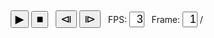<!--
 Copyright (C) 2019 Brodie Gaslam
 
 This file is part of the website "www.brodieg.com"
 
 This program is free software: you can redistribute it and/or modify
 it under the terms of the GNU General Public License as published by
 the Free Software Foundation, either version 2 of the License, or
 (at your option) any later version.
 
 This program is distributed in the hope that it will be useful,
 but WITHOUT ANY WARRANTY; without even the implied warranty of
 MERCHANTABILITY or FITNESS FOR A PARTICULAR PURPOSE.  See the
 GNU General Public License for more details.
 
 Go to <https://www.r-project.org/Licenses/GPL-2> for a copy of the license.
-->
<!--
Super hacky: 

In order to use set the following global variables:

var fps_def = 3;
var img_n = 6;     // one indexed
var end_delay = 1; // frames to repeat at end
var img_dir = '/post/2019-01-11-reverse-polish-notation-parsing-in-r_files/flipbook';

Images must reside in that directory and be named in format

img-001.png

First file is 001, and its naturalWidth and naturalHeight will set the size of
the HTML canvas element the images are drawn in.

You must also specify how many images there are using the img_n global variable.

At some point we'll have to package this up in a more namespaced manner to avoid
potential JS conflicts, but since our website doesn't have much JS we sweep this
under the rug and defer to dealing with it later, when it will likely be
harder...
-->

<div id='bg-flipbook-images' style='display: none'></div>
<div style='margin: auto; display: block; width: 95%;'>
<canvas
  id='bg-flipbook-flipbook'
  style='width: 100%; display: block;'
  title='Click to step forward, shift+click to step backwards.'
>
</canvas>
<p style='margin-top: 5px; margin-bottom: 25px;'>
  <input
    id='bg-flipbook-play' type='button' value='&#x25b6;' style='font-size: 18px;'
  />
  <input
    id='bg-flipbook-stop' type='button' value='&#x25a0;' style='font-size: 18px;'
    title='Stop and Reset'
  />
  &nbsp;
  <input
    id='bg-flipbook-step-b' type='button' value='&#10703;' style='font-size: 18px;'
    title='Step Backwards'
  />
  <input
    id='bg-flipbook-step-f' type='button' value='&#10704;' style='font-size: 18px;'
    title='Step Forwards'
  />
  &nbsp;
  FPS:
  <input
    id='bg-flipbook-fps' type='text'
    style='width: 2.5ex; font-size: 18px; text-align: right; min-height: 0;
    line-height: 1; padding: 0;'
    title='Set Playback Rate' value=3
  />
  &nbsp;
  Frame:
  <input
    id='bg-flipbook-frame'
    type='text'
    style='width: 2.5ex; font-size: 18px; text-align: right; min-height: 0;
    line-height: 1; padding: 0;'
    value=1
    title='Input frame #'
  /> / <span id='bg-flipbook-frame-n'></span>
</p>
</div>
<script type='text/javascript'>
// - Globals -------------------------------------------------------------------

var playing = false;
var pad = "000";
var img_active = 1;
var fps_last = fps_def;
var interval;
var flipbook_init = false;

var flipbook = document.getElementById('bg-flipbook-flipbook');
var imgs = document.getElementById('bg-flipbook-images');
var play = document.getElementById('bg-flipbook-play');
var stepf = document.getElementById('bg-flipbook-step-f');
var stepb = document.getElementById('bg-flipbook-step-b');
var fps = document.getElementById('bg-flipbook-fps');
var frame = document.getElementById('bg-flipbook-frame');
var stop = document.getElementById('bg-flipbook-stop');
var frame_n = document.getElementById('bg-flipbook-frame-n');

frame_n.innerHTML = img_n;
fps.value = fps_last;
if(!isNaN(parseInt(frame.value))) {img_active = parseInt(frame.value);};

// - Load Images ---------------------------------------------------------------

for(i = 0; i <= img_n; i++) {
  var img = document.createElement("img");
  var img_n_str = "" + (i + 1);
  var img_file = pad.substring(0, pad.length - img_n_str.length) + img_n_str;
  var img_src = img_dir + '/img-' + img_file + '.png'

  img.src = img_src;
  imgs.append(img);
}

// - Funs ----------------------------------------------------------------------

function fps_read() {
  var val = parseFloat(fps.value);
  if(isNaN(val) || val < 0) val = fps_last;
  fps_last = val;
  return val;
}
interval = 1/fps_read() * 1000;

var ctx = flipbook.getContext("2d");
var intervalID = 0;

function draw() {
  frame.value = img_active;
  if(!flipbook_init) {
    flipbook.width = imgs.children[0].naturalWidth;
    flipbook.height = imgs.children[0].naturalHeight;
  }
  ctx.drawImage(
    imgs.children[img_active - 1], 0, 0, flipbook.width, flipbook.height
  );
}
function pause_flip() {
  playing = false;
  console.log('pause clear interval');
  clearInterval(intervalID);
}
function step_click(e) {
  pause_flip();
  if(e.shiftKey) {step_b();} else {step_f();}
}
// automated stepping, pauses at end
function step() {
  console.log('stepping ', img_active);
  if(img_active == img_n) {
    // delay at end
    pause_flip();
    setTimeout(
      function() {
        console.log('end image');
        step_f();
        pause_flip();
        resume_all();
      },
      end_delay * interval
    );
  } else {
    step_f_int();
  }
}
/*
Intended to be triggered by the play button
*/
function play_all() {
  if(playing) {
    pause_flip();
    return null;
  }
  clearInterval(intervalID);
  step_f();  // always immediately advance
  intervalID = setInterval(step, interval);
  playing = true;
}
/*
Restart when looping
*/
function resume_all() {
  clearInterval(intervalID);
  intervalID = setInterval(step, interval);
  playing = true;
}
function step_f() {
  pause_flip();
  step_f_int();
};
function step_f_int() {
  if(img_active == img_n) {img_active = 1} else {img_active += 1;}
  draw();
}
function step_b() {
  pause_flip();
  if(img_active == 1) {img_active = img_n} else {img_active -= 1;}
  draw();
};
// - Handlers ------------------------------------------------------------------

flipbook.addEventListener("click", step_click);
stepf.addEventListener("mouseup", step_f);
stepb.addEventListener("mouseup", step_b);
play.addEventListener("mouseup", play_all);
stop.addEventListener("mouseup", function(e) {
  pause_flip();
  img_active = 1;
  draw();
});
// FPS
fps.addEventListener("input", function(e) {
  interval = 1/fps_read() * 1000;
  pause_flip();
  play_all();
});
// Frame
frame.addEventListener("input", function(e) {
  var frame_val = parseInt(frame.value)
  if(
    (isNaN(frame_val) || frame_val < 1 || frame_val >= img_n) ||
    frame_val == img_active
  ) {return;}
  img_active = frame_val;
  pause_flip();
  draw();
});
window.addEventListener("load", function() {draw(); flipbook_init=true;});
</script>

